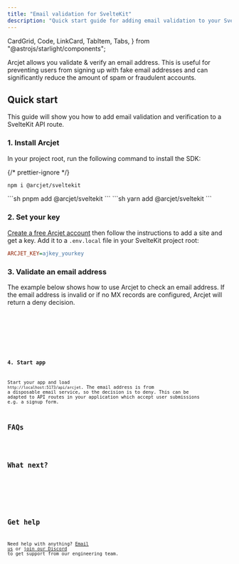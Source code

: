 ```yaml
---
title: "Email validation for SvelteKit"
description: "Quick start guide for adding email validation to your SvelteKit app."
---
```


  CardGrid,
  Code,
  LinkCard,
  TabItem,
  Tabs,
} from "@astrojs/starlight/components";

Arcjet allows you validate & verify an email address. This is useful for
preventing users from signing up with fake email addresses and can significantly
reduce the amount of spam or fraudulent accounts.

<WhatIsArcjet />

## Quick start

This guide will show you how to add email validation and verification to a
SvelteKit API route.

### 1. Install Arcjet

In your project root, run the following command to install the SDK:

{/* prettier-ignore */}
<Tabs>
<TabItem label="npm">
```sh
npm i @arcjet/sveltekit
```
</TabItem>
<TabItem label="pnpm">
```sh
pnpm add @arcjet/sveltekit
```
</TabItem>
<TabItem label="yarn">
```sh
yarn add @arcjet/sveltekit
```
</TabItem>
</Tabs>

### 2. Set your key

[Create a free Arcjet account](https://app.arcjet.com) then follow the
instructions to add a site and get a key. Add it to a `.env.local` file in your
SvelteKit project root:

```ini title=".env.local"
ARCJET_KEY=ajkey_yourkey
```

### 3. Validate an email address

The example below shows how to use Arcjet to check an email address. If the
email address is invalid or if no MX records are configured, Arcjet will return
a deny decision.

<Tabs>
  <TabItem label="TS">
    <Code
      code={Step3TS}
      lang="ts"
      title="/src/routes/api/arcjet/+server/route.ts"
      mark={[{ range: "8-11,16-20" }]}
    />
  </TabItem>
  <TabItem label="JS">
    <Code
      code={Step3JS}
      lang="ts"
      title="/src/routes/api/arcjet/+server/route.js"
      mark={[{ range: "8-11,16-20" }]}
    />
  </TabItem>
</Tabs>

### 4. Start app

Start your app and load `http://localhost:5173/api/arcjet`. The email address is
from a disposable email service, so the decision is to deny. This can be adapted
to API routes in your application which accept user submissions e.g. a signup
form.

## FAQs

<FAQs />

## What next?

<CardGrid>
  <LinkCard
    title="Email validation reference"
    href="/email-validation/reference/sveltekit"
    description="Full details about email validation."
  />
  <LinkCard
    title="SDK reference"
    href="/reference/sveltekit"
    description="SvelteKit SDK reference guide."
  />
  <LinkCard
    title="Testing"
    href="/testing"
    description="Write tests for your rules."
  />
</CardGrid>

## Get help

Need help with anything? [Email us](mailto:support@arcjet.com) or [join our
Discord](https://discord.gg/TPra6jqZDC) to get support from our
engineering team.

<Comments />

